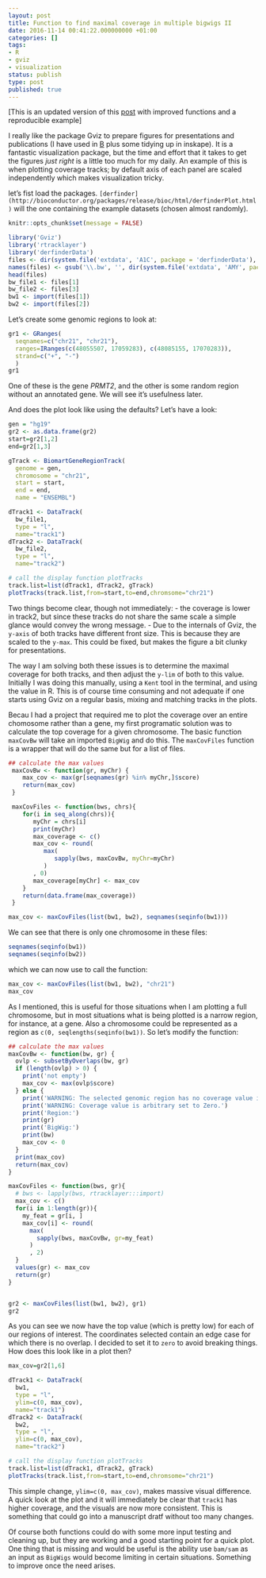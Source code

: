 ```yaml
---
layout: post
title: Function to find maximal coverage in multiple bigwigs II
date: 2016-11-14 00:41:22.000000000 +01:00
categories: []
tags:
- R
- gviz
- visualization
status: publish
type: post
published: true
---
```


[This is an updated version of this [post](http://adomingues.github.io/2016/11/08/max-coverage-in-bigwigs/) with improved functions and a reproducible example]

I really like the package Gviz to prepare figures for presentations and publications (I have used in [B](http://d2ni3bh4dzb2ig.cloudfront.net/content/embojnl/early/2014/12/18/embj.201490061/F4.large.jpg?width=800&height=600&carousel=1) plus some tidying up in inskape). It is a fantastic visualization package, but the time and effort that it takes to get the figures *just right* is a little too much for my daily. An example of this is when plotting coverage tracks; by default axis of each panel are scaled independently which makes visualization tricky. 

let's fist load the packages. `[derfinder](http://bioconductor.org/packages/release/bioc/html/derfinderPlot.html)` will the one containing the example datasets (chosen almost randomly).

```r
knitr::opts_chunk$set(message = FALSE)
```

```r
library('Gviz')
library('rtracklayer')
library('derfinderData')
files <- dir(system.file('extdata', 'A1C', package = 'derfinderData'),  full.names = TRUE)
names(files) <- gsub('\\.bw', '', dir(system.file('extdata', 'AMY', package = 'derfinderData')))
head(files)
bw_file1 <- files[1]
bw_file2 <- files[3]
bw1 <- import(files[1])
bw2 <- import(files[2])
```

Let's create some genomic regions to look at:

```r
gr1 <- GRanges(
  seqnames=c("chr21", "chr21"),
  ranges=IRanges(c(48055507, 17059283), c(48085155, 17070283)),
  strand=c("+", "-")
  )
gr1
```

One of these is the gene _PRMT2_, and the other is some random region without an annotated gene. We will see it's usefulness later.

And does the plot look like using the defaults? Let's have a look:


```r
gen = "hg19"
gr2 <- as.data.frame(gr2)
start=gr2[1,2]
end=gr2[1,3]

gTrack <- BiomartGeneRegionTrack(
  genome = gen,
  chromosome = "chr21",
  start = start,
  end = end,
  name = "ENSEMBL")

dTrack1 <- DataTrack(
  bw_file1,
  type = "l",
  name="track1")
dTrack2 <- DataTrack(
  bw_file2,
  type = "l",
  name="track2")

# call the display function plotTracks
track.list=list(dTrack1, dTrack2, gTrack)
plotTracks(track.list,from=start,to=end,chromsome="chr21")
```

Two things become clear, though not immediately:
- the coverage is lower in track2, but since these tracks do not share the same scale a simple glance would convey the wrong message.
- Due to the internals of Gviz, the `y-axis` of both tracks have different front size. This is because they are scaled to the `y-max`. This could be fixed, but makes the figure a bit clunky for presentations.

The way I am solving both these issues is to determine the maximal coverage for both tracks, and then adjust the `y-lim` of both to this value. Initially I was doing this manually, using a `Kent` tool in the terminal, and using the value in R. This is of course time consuming and not adequate if one starts using Gviz on a regular basis, mixing and matching tracks in the plots. 

Becau I had a project that required me to plot the coverage over an entire chomosome rather than a gene, my first programatic solution was to calculate the top coverage for a given chromosome. The basic function `maxCovBw` will take an imported `BigWig` and do this. The `maxCovFiles` function is a wrapper that will do the same but for a list of files. 

```r
## calculate the max values
 maxCovBw <- function(gr, myChr) {
    max_cov <- max(gr[seqnames(gr) %in% myChr,]$score)
    return(max_cov)
 }

 maxCovFiles <- function(bws, chrs){
    for(i in seq_along(chrs)){
       myChr = chrs[i]
       print(myChr)
       max_coverage <- c()
       max_cov <- round(
          max(
             sapply(bws, maxCovBw, myChr=myChr)
          )
       , 0)
       max_coverage[myChr] <- max_cov 
    }
    return(data.frame(max_coverage))
 }

max_cov <- maxCovFiles(list(bw1, bw2), seqnames(seqinfo(bw1)))

```
We can see that there is only one chromosome in these files:

```r
seqnames(seqinfo(bw1))
seqnames(seqinfo(bw2))
```
which we can now use to call the function:

```r
max_cov <- maxCovFiles(list(bw1, bw2), "chr21")
max_cov
```

As I mentioned, this is useful for those situations when I am plotting a full chromosome, but in most situations what is being plotted is a narrow region, for instance, at a gene. Also a chromosome could be represented as a region as `c(0, seqlengths(seqinfo(bw1))`. So let's modify the function:


```r
## calculate the max values
maxCovBw <- function(bw, gr) {
  ovlp <- subsetByOverlaps(bw, gr)
  if (length(ovlp) > 0) {
    print('not empty')
    max_cov <- max(ovlp$score)
  } else {
    print('WARNING: The selected genomic region has no coverage value in the BigWig')
    print('WARNING: Coverage value is arbitrary set to Zero.')
    print('Region:')
    print(gr)
    print('BigWig:')
    print(bw)
    max_cov <- 0 
  }
  print(max_cov)
  return(max_cov)
}

maxCovFiles <- function(bws, gr){
  # bws <- lapply(bws, rtracklayer:::import)
  max_cov <- c()
  for(i in 1:length(gr)){
    my_feat = gr[i, ]
    max_cov[i] <- round(
      max(
        sapply(bws, maxCovBw, gr=my_feat)
      )
      , 2)
  }
  values(gr) <- max_cov 
  return(gr)
}


gr2 <- maxCovFiles(list(bw1, bw2), gr1)
gr2
```

As you can see we now have the top value (which is pretty low) for each of our regions of interest. The coordinates selected contain an edge case for which there is no overlap. I decided to set it to `zero` to avoid breaking things. How does this look like in a plot then?


```r

max_cov=gr2[1,6]

dTrack1 <- DataTrack(
  bw1,
  type = "l",
  ylim=c(0, max_cov),
  name="track1")
dTrack2 <- DataTrack(
  bw2,
  type = "l",
  ylim=c(0, max_cov),
  name="track2")

# call the display function plotTracks
track.list=list(dTrack1, dTrack2, gTrack)
plotTracks(track.list,from=start,to=end,chromsome="chr21")
```

This simple change, `ylim=c(0, max_cov)`, makes massive visual difference. A quick look at the plot and it will immediately be clear that `track1` has higher coverage, and the visuals are now more consistent. This is something that could go into a manuscript dratf without too many changes.

Of course both functions could do with some more input testing and cleaning up, but they are working and a good starting point for a quick plot. One thing that is missing and would be useful is the ability use `bam/sam` as an input as `BigWigs` would become limiting in certain situations. Something to improve once the need arises.   

